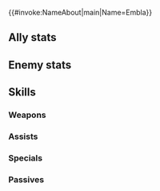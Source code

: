 {{About|the unit Embla: God of Closure|the story map|Embla, God of Closure}}{{#invoke:NameAbout|main|Name=Embla}}{{HeroPage Tabs}}
{{Hero Infobox
|Name=Embla
|Title=God of Closure
|Origin=Fire Emblem Heroes
|Person=
|Gender=F
|WeaponType=Red Beast
|MoveType=Flying
|MythicEffect=Dark
|MythicEffect2=Defensive Team Bonus
|BoostHP=5
|BoostRes=5
|actorEN=Mayanna Berrin
|actorJP=丹下桜
|artist=コザキユースケ
|additionDate=2022-11-18
|releaseDate=November 30, 2022
|cv1=0
|cv2=600300
|Properties=mythic,tiara
|description=God of the closed kingdom, which shares her name. Spite and jealousy rule her, and she wishes death to any who side with Askr.
|TagID=エンブラ
|InternalID=880
|EnemyInternalID=94
}}
==Ally stats==
{{Stats Page|noheader=1
|Lv1HP=19|Lv1ATK=13|Lv1SPD=11|Lv1DEF=5|Lv1RES=5
|GRHP=50|GRATK=70|GRSPD=75|GRDEF=60|GRRES=45
}}
==Enemy stats==
{{Stats Page/Enemy|noheader=1
|Lv1HP=19|Lv1ATK=13|Lv1SPD=11|Lv1DEF=5|Lv1RES=5
|GRHP=50|GRATK=70|GRSPD=75|GRDEF=60|GRRES=45
}}
==Skills==
===Weapons===
{{Weapons Table
|weapon1=Hatchling (Flier)
|weapon1Default=1
|weapon1Unlock=1
|weapon2=Fledgling (Flier)
|weapon2Default=2
|weapon2Unlock=2
|weapon3=Adult (Flier)
|weapon3Default=4
|weapon3Unlock=3
|weapon4=Enclosing Claw
|weapon4Default=5
|weapon4Unlock=5
|hasEnemy=1
}}

===Assists===
{{Assists Table}}
===Specials===
{{Specials Table
|special1=Dragon Gaze
|special1Default=4
|special1Unlock=3
|special2=Draconic Aura
|special2Unlock=4
}}
===Passives===
{{Passives Table
|passiveA1=Atk/Spd Clash 1
|passiveA2=Atk/Spd Clash 2
|passiveA3=Atk/Spd Clash 3
|passiveA4=Atk/Spd Clash 4
|passiveA1Unlock=2
|passiveA2Unlock=3
|passiveA3Unlock=4
|passiveA4Unlock=5
|passiveB1=Beast Agility 1
|passiveB2=Beast Agility 2
|passiveB3=Beast Agility 3
|passiveB4=Bestial Assault
|passiveB1Unlock=1
|passiveB2Unlock=2
|passiveB3Unlock=4
|passiveB4Unlock=5
|passiveC1=Severance
|passiveC2=Severance+
|passiveC1Unlock=5
|passiveC2Unlock=5
}}
{{Heroes Navbox}}
{{Enemies Navbox}}